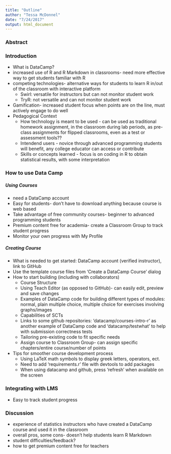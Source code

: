 ```yaml
---
title: "Outline"
author: "Tessa McDonnel"
date: "7/24/2017"
output: html_document
---
```


### Abstract

### Introduction
* What is DataCamp?
* increased use of R and R Markdown in classrooms- need more effective way to get students familiar with R
* competing technologies- alternative ways for students to learn R in/out of the classroom with interactive platform
    + Swirl: versatile for instructors but can not monitor student work 
    + TryR: not versatile and can not monitor student work
* Gamification- increased student focus when points are on the line, must actively engage to do well
* Pedagogical Context
    + How technology is meant to be used - can be used as traditional homework assignment, in the classroom during lab periods, as pre-class assignments for flipped classrooms, even as a  test or assessment tools??
    + Intendend users - novice through advanced programming students will benefit, any college educator can access or contribute
    + Skills or concepts learned - focus is on coding in R to obtain statistical results, with some interpretation

### How to use Data Camp

##### Using Courses
* need a DataCamp account
* Easy for students- don't have to download anything because course is web based 
* Take advantage of free community courses- beginner to advanced programming students
* Premium content free for academia- create a Classroom Group to track student progress
* Monitor your own progress with My Profile


##### Creating Course
* What is needed to get started:  DataCamp account (verified instructor), link to GitHub
* Use the template course files from 'Create a DataCamp Course' dialog
* How to start building (including with collaborators)
    + Course Structure
    + Using Teach Editor (as opposed to GitHub)- can easily edit, preview and save changes
    + Examples of DataCamp code for building different types of modules: normal, plain multiple choice, multiple choice for exercises involving graphs/images
    + Capabilities of SCTs
    + Links to some github repositories: 'datacamp/courses-intro-r' as another example of DataCamp code and 'datacamp/testwhat' to help with submission correctness tests
    + Tailoring pre-existing code to fit specific needs
    + Assign course to Classroom Group- can assign specific chapters/entire course/number of points
* Tips for smoother course development process
    + Using LaTeX math symbols to display greek letters, operators, ect.
    + Need to add 'requirements.r' file with devtools to add packages
    + When using datacamp and github, press 'refresh' when available on the screen

    
### Integrating with LMS
* Easy to track student progress


### Discussion 
* experience of statistics instructors who have created a DataCamp course and used it in the classroom
* overall pros, some cons- doesn't help students learn R Markdown
* student difficulties/feedback?
* how to get premium content free for teachers




